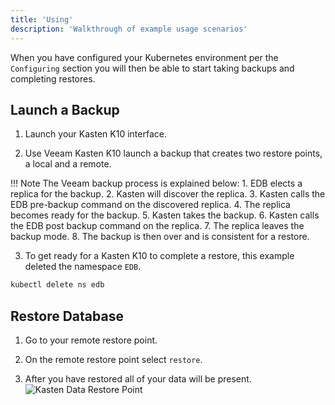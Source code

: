```yaml
---
title: 'Using'
description: 'Walkthrough of example usage scenarios'
---
```


When you have configured your Kubernetes environment per the `Configuring` section you will then be able to start taking backups and completing restores.

## Launch a Backup

1. Launch your Kasten K10 interface.

2. Use Veeam Kasten K10 launch a backup that creates two restore points, a local and a remote.

!!! Note
    The Veeam backup process is explained below:
    1. EDB elects a replica for the backup.
    2. Kasten will discover the replica.
    3. Kasten calls the EDB pre-backup command on the discovered replica.
    4. The replica becomes ready for the backup.
    5. Kasten takes the backup.
    6. Kasten calls the EDB post backup command on the replica.
    7. The replica leaves the backup mode.
    8. The backup is then over and is consistent for a restore.

3. To get ready for a Kasten K10 to complete a restore, this example deleted the namespace `EDB`.

```bash
kubectl delete ns edb
```

## Restore Database

1. Go to your remote restore point.

2. On the remote restore point select `restore`.

3. After you have restored all of your data will be present.
    ![Kasten Data Restore Point](Images/KastenRestorePoint.png)


